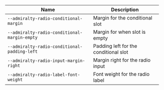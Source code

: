 
| Name | Description |
| --- | --- |
| `--admiralty-radio-conditional-margin` | Margin for the conditional slot |
| `--admiralty-radio-conditional-margin-empty` | Margin for when slot is empty |
| `--admiralty-radio-conditional-padding-left` | Padding left for the conditional slot |
| `--admiralty-radio-input-margin-right` | Margin right for the radio input |
| `--admiralty-radio-label-font-weight` | Font weight for the radio label |

